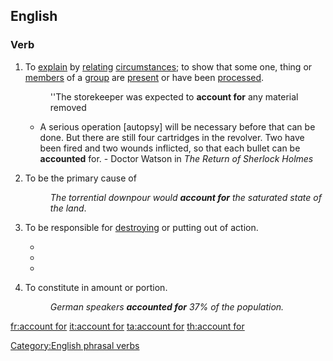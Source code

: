 ==English==

===Verb===
{{infl|en|verb|phrasal verb|head=to [[account]] [[for]]}}

# {{transitive}} To [[explain]] by [[relating]] [[circumstances]]; to show that some one, thing or [[members]] of a [[group]] are [[present]] or have been [[process]]ed.
#: ''The storekeeper was expected to '''account for''' any material removed
#* A serious operation [autopsy] will be necessary before that can be done. But there are still four cartridges in the revolver.  Two have been fired and two wounds inflicted, so that each bullet can be '''accounted''' for. - Doctor Watson in ''The Return of Sherlock Holmes''
# {{transitive}} To be the primary cause of
#: ''The torrential downpour would '''account for''' the saturated state of the land''.
# {{rfv-sense}} {{transitive}} To be responsible for [[destroying]] or putting out of action.
#*{{quote-news|title=Check of Fortress, Liberator Raid At Lille Reveals High Enemy Loss|work=Hartford Courant|date=Oct 11|year=1942|Allied Air Forces '''Account''' for 34 Axis Aircraft}}
#*{{quote-news|title=Jet Missile Downs Mig In Dogfight|work=The Bulletin|date=Feb 22|year=1972|passage=South Vietnamese counter-attacks helped '''account for''' 239 guerrillas reported killed in the 24 hours ending at 6 today, 86 of them in allied air attacks}}
#*{{quote-news|title=Scientists monitoring return of wolves to Upper Pennisula|work=Chicago Tribune|date=Nov 15|year=1992|passage=... and car strikes '''account''' for more than 50000, it's obvious the wolves' effect on the state's deer herd is so small as to be meaningless.}}
# {{transitive}} To constitute in amount or portion.
#: ''German speakers '''accounted for''' 37% of the population.''

[[Category:English phrasal verbs]]

[[fr:account for]]
[[it:account for]]
[[ta:account for]]
[[th:account for]]